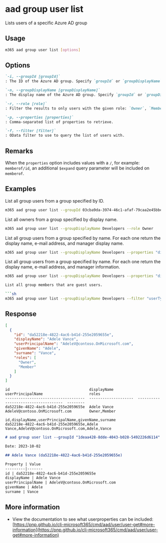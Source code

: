 
# aad group user list

Lists users of a specific Azure AD group

## Usage

```sh
m365 aad group user list [options]
```

## Options

```md definition-list
`-i, --groupId [groupId]`
: The ID of the Azure AD group. Specify `groupId` or `groupDisplayName` but not both.

`-n, --groupDisplayName [groupDisplayName]`
: The display name of the Azure AD group. Specify `groupId` or `groupDisplayName` but not both.

`-r, --role [role]`
: Filter the results to only users with the given role: `Owner`, `Member`.

`-p, --properties [properties]`
: Comma-separated list of properties to retrieve.

`-f, --filter [filter]`
: OData filter to use to query the list of users with.
```

<Global />

## Remarks

When the `properties` option includes values with a `/`, for example: `memberof/id`, an additional `$expand` query parameter will be included on `memberof`.

## Examples

List all group users from a group specified by ID.

```sh
m365 aad group user list --groupId 03cba9da-3974-46c1-afaf-79caa2e45bbe
```

List all owners from a group specified by display name.

```sh
m365 aad group user list --groupDisplayName Developers --role Owner
```

List all group users from a group specified by name. For each one return the display name, e-mail address, and manager display name.

```sh
m365 aad group user list --groupDisplayName Developers --properties "displayName,mail,manager/displayName"
```

List all group users from a group specified by name. For each one return the display name, e-mail address, and manager information.

```sh
m365 aad group user list --groupDisplayName Developers --properties "displayName,mail,manager/*"

List all group members that are guest users.

```sh
m365 aad group user list --groupDisplayName Developers --filter "userType eq 'Guest'"
```

## Response

<Tabs>
  <TabItem value="JSON">

  ```json
  [
    {
      "id": "da52218e-4822-4ac6-b41d-255e2059655e",
      "displayName": "Adele Vance",
      "userPrincipalName": "AdeleV@contoso.OnMicrosoft.com",
      "givenName": "Adele",
      "surname": "Vance",
      "roles": [
        "Owner",
        "Member"
      ]
    }
  ]
  ```

  </TabItem>
  <TabItem value="Text">

  ```text
  id                                    displayName           userPrincipalName                     roles
  ------------------------------------  --------------------  ------------------------------------  --------
  da52218e-4822-4ac6-b41d-255e2059655e  Adele Vance           AdeleV@contoso.OnMicrosoft.com        Owner,Member
  ```

  </TabItem>
  <TabItem value="CSV">

  ```csv
  id,displayName,userPrincipalName,givenName,surname
  da52218e-4822-4ac6-b41d-255e2059655e,Adele Vance,AdeleV@contoso.OnMicrosoft.com,Adele,Vance
  ```

  </TabItem>
  <TabItem value="Markdown">

  ```md
  # aad group user list --groupId "1deaa428-8dde-4043-b028-5492226d6114"

  Date: 2023-10-02

  ## Adele Vance (da52218e-4822-4ac6-b41d-255e2059655e)

  Property | Value
  ---------|-------
  id | da52218e-4822-4ac6-b41d-255e2059655e
  displayName | Adele Vance
  userPrincipalName | AdeleV@contoso.OnMicrosoft.com
  givenName | Adele
  surname | Vance
  ```

  </TabItem>
</Tabs>


## More information

- View the documentation to see what userproperties can be included: [https://pnp.github.io/cli-microsoft365/cmd/aad/user/user-get#more-information](https://pnp.github.io/cli-microsoft365/cmd/aad/user/user-get#more-information)
